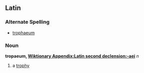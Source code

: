 ==Latin==
===Alternate Spelling===
*[[trophaeum]]
===Noun===
'''tropaeum, [[Wiktionary Appendix:Latin second declension:-aei]]''' ''n''

#a [[trophy]]